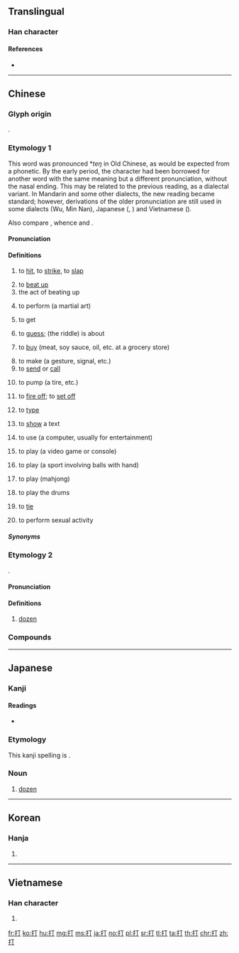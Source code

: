 {{character info/new}}
==Translingual==
{{stroke order|type=bw|strokes=5}}

===Han character===
{{Han char|rn=64|rad=手|as=02|sn=5|four=51020|canj=QMN|ids=⿰扌丁}}

====References====
* {{Han ref|kx=0417.120|dkj=11781|dj=0763.130|hdz=31825.050|uh=6253}}

----

==Chinese==
{{zh-forms}}

===Glyph origin===
{{Han etym}}
{{Han compound|手|丁|c1=s|c2=p|alt1=扌|t1=hand|ls=psc}}.

===Etymology 1===
This word was pronounced *''teŋ'' in Old Chinese, as would be expected from a {{zh-l|丁}} phonetic. By the early {{w|Ming dynasty|Ming}} period, the character had been borrowed for another word with the same meaning but a different pronunciation, without the nasal ending. This may be related to the previous reading, as a dialectal variant. In Mandarin and some other dialects, the new reading became standard; however, derivations of the older pronunciation are still used in some dialects (Wu, Min Nan), Japanese ({{m|ja|ちょう|chō}}, {{m|ja|てい|tei}}) and Vietnamese ({{m|vi|đánh}}).

Also compare {{cog|mkh-pro|*dah|*dah ~ daʔ|to hit, to meet}}, whence {{cog|mnw|ဒး||tr=tɛ̀h|to hit (a mark), meet with, reach [goal], be correct, apposite, to fit}} and {{cog|km|ទះ||to slap, to strike}}.

====Pronunciation====
{{zh-pron
|m=dǎ
|m-s=da3
|c=daa2
|h=pfs=tá
|md=dā
|mn=táⁿ
|w=2tan
|mc=y
|oc=y
|cat=v
}}

====Definitions====
{{zh-hanzi}}

# to [[hit]], to [[strike]], to [[slap]]
#: {{zh-x|別 打 人。|Don't '''hit''' people.}}
# to [[beat up]]
# the act of beating up
#: {{zh-x|他 挨 了 一 頓 打。|He was beaten up.}}
# to perform (a martial art)
#: {{zh-x|打 太極拳|to perform Tai Chi}}
# to get
#: {{zh-x|打 水|to '''get''' water}}
# to [[guess]]; (the riddle) is about
#: {{zh-x|打 一 人物|to '''guess''' a person}}
# to [[buy]] (meat, soy sauce, oil, etc. at a grocery store)
#: {{zh-x|打.醬油|to '''buy''' soy sauce}}
# to make (a gesture, signal, etc.)
# to [[send]] or [[call]]
#: {{zh-x|打 電報|to '''send''' a telegraph}}
#: {{zh-x|打 電話|to '''call''' someone's telephone}}
#: {{zh-x|打 手機|to '''call''' someone's cellphone}}
# to pump (a tire, etc.)
#: {{zh-x|打 氣|to '''pump''' air into something}}
# {{lb|zh|involving|_|gunpowder}} to [[fire off]]; to [[set off]]
#: {{zh-x|打 槍|to '''fire''' a gun (mainly used in China)}}
#: {{zh-x|打 炮仗{zhang}|to '''set off''' a firecracker}}
# {{lb|zh|computer}} to [[type]]
#: {{zh-x|“啲\o{d}的{i1}” 字 點 打{daa2}？|How do you '''type''' "o的"?|C}}
# to [[show]] a text
#: {{zh-x|屏幕 上 打 出 兩 行{háng} 字。|A text of two lines shows on the screen.}}
# to use (a computer, usually for entertainment)
#: {{zh-x|打 電腦|to '''use''' a computer}}
# to play (a video game or console) 
#: {{zh-x|打 電動|to '''play''' video game}}
# to play (a sport involving balls with hand)
#: {{zh-x|打 壁球|to '''play''' squash}}
#: {{zh-x|打 一 場 輸 一 場|'''play''' a round and lose a round}}
#: {{zh-x|打波|to '''play''' a ball game|C}}
# to play (mahjong)
#: {{zh-x|打 麻雀{zoek3-2}|to '''play''' mahjong|C}}
# to play the drums
#: {{zh-x|打 鼓|to '''play''' the drums}}
# to [[tie]] {{attention|zh|only refers to tying specific types of things?}}
#: {{zh-x|打 領結|to '''tie''' a bowtie}}
#: {{zh-x|打 煲呔|to '''tie''' a bowtie|C}}
# {{lb|zh|vulgar}} to perform sexual activity
#: {{zh-x|打炮|to '''have''' sex}}
#: {{zh-x|打手槍| to '''masturbate'''}}

=====Synonyms=====
{{zh-dial}}

===Etymology 2===
{{bor|zh|en|dozen|'''do'''zen}}.

====Pronunciation====
{{zh-pron
|m=dá,dǎ,1nb=standard in Mainland,1nc=variant in Taiwan,2nb=standard in Taiwan
|c=daa1
|h=pfs=tá
|md=dā
|mn=táⁿ
|w=2tan
|dial=n
|cat=cls
}}

====Definitions====
{{zh-hanzi}}

# [[dozen]]
#: {{zh-x|一 打{dá} 雞蛋|a dozen of eggs}}

===Compounds===
{{zh-der|半打|吹打:wind and percussion music|打擊|打氣:to inflate; to pump up|打電話:to make a phone call|打針:to inject|拳打:to punch|打劫:to rob|打字:to type|打工|打功夫|串打|代打|單打|墩打|安打|對打|帶打|廝打|從打|扑打|打七|打下|打中|打乖|打交|打人|打仔|打仗|打令|打仰|打伙|打住|打併|打供|打倒|打傘|打傷|打僉|打價|打光|打入|打到|打動|打勘|打勝|打勾|打包|打化|打千|打博|打卡|打卦|打卯|打印|打參|打叉|打合|打吵|打呼|打和|打哄|打哨|打哩|打問|打喚|打嗝|打嗤|打嘴|打噎|打噤|打圈|打圍|打團|打坐|打坑|打垛|打垮|打場|打壓|打外|打夢|打夥|打夯|打套|打奪|打孔|打定|打寒|打對|打尖|打就|打尾|打屁|打岔|打差|打帳|打幌|打幡|打平|打并|打幹|打底|打彈|打從|打恭|打悲|打情|打愣|打慘|打截|打戰|打扇|打手|打扮|打折|打抹|打拍|打拚|打招|打拳|打拴|打拷|打拼|打挾|打捏|打捕|打捱|打掃|打掙|打探|打換|打揭|打揲|打摑|打摸|打摺|打撇|打撅|打撈|打撐|打撲|打擾|打攏|打攔|打攙|打攛|打攪|打救|打敖|打敗|打散|打數|打料|打斷|打旋|打早|打春|打暖|打更|打架|打枷|打柴|打桃|打槍|打槳|打樁|打樣|打橫|打歌|打死|打殺|打比|打水|打油|打泡|打消|打混|打渲|打渾|打溼|打滅|打滑|打滾|打漿|打灘|打火|打炮|打烊|打熬|打熱|打爛|打爻|打牌|打牲|打狗|打獵|打球|打理|打瓦|打生|打當|打疊|打疾|打發|打盹|打看|打眼|打睃|打睡|打瞳|打短|打砌|打破|打碎|打碑|打磨|打祭|打視|打禪|打稻|打稿|打穀|打空|打競|打算|打簇|打粗|打糧|打細|打結|打網|打緊|打總|打繖|打罕|打罵|打羅|打翻|打考|打聽|打背|打胎|打脊|打脫|打腳|打花|打茶|打著|打落|打藥|打虎|打蠟|打製|打要|打覷|打詐|打試|打話|打調|打諒|打諢|打謊|打謎|打賞|打賭|打起|打趁|打趣|打跌|打跳|打踅|打蹔|打躉|打躬|打輸|打轉|打轎|打迭|打退|打通|打造|打過|打道|打選|打酒|打醮|打量|打鋪|打錢|打鍋|打鐘|打鐵|打開|打閒|打降|打雜|打雷|打靶|打響|打頭|打顫|打食|打飯|打馬|打鬥|打鬧|打鬨|打鬼|打魚|打鳴|打麤|打麥|打點|打鼓|打鼾|打齁|打齋|打齪|扭打|抽打|拍打|招打|拷打|挨打|捱打|捶打|排打|揪打|搕打|搥打|摔打|摜打|撇打|撕打|撲打|擊打|攻打|敦打|敲打|款打|步打|武打|毀打|毆打|毒打|混打|痛打|白打|相打|短打|磕打|笞打|自打|臭打|蘇打|西打|責打|起打|跌打|長打|開打|雙打|鞭打|飽打|鬥打}}

----

==Japanese==

===Kanji===
{{ja-kanji|grade=3|rs=手02}}

====Readings====
* {{ja-readings|toon=[[だ]] (da)|goon=[[ちょう]] (chō)|kanon=[[てい]] (tei)|kun=[[うつ]] (utsu), [[うち]] (uchi), [[ぶつ]] (butsu), [[ダース]] (dāsu)}}

===Etymology===
{{rfe|ja}}
This kanji spelling is {{ateji}}.

===Noun===
{{ja-noun|ダース}}

# [[dozen]]

----

==Korean==

===Hanja===
{{ko-hanja|hangeul=[[타]], [[정]]|eumhun=|rv=ta, jeong|mr=t'a, chŏng|y=tha, ceng}}

# {{defn|lang=ko|sort=手02}}

----

==Vietnamese==

===Han character===
{{vi-hantu|[[đả]], [[đánh]], [[dừng]], [[đử]]|rs=手02}}

# {{defn|lang=vi|sort=手02}}

[[fr:打]]
[[ko:打]]
[[hu:打]]
[[mg:打]]
[[ms:打]]
[[ja:打]]
[[no:打]]
[[pl:打]]
[[sr:打]]
[[tl:打]]
[[ta:打]]
[[th:打]]
[[chr:打]]
[[zh:打]]
